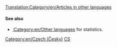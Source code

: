 [[Translation:Category/en/Articles in other languages]]
{{en/Bilingual box| Cs
| ''Tato stránka obsahuje index pro celou řadu '''článků v češtině''' v OpenTTD Wiki.
| ''This page provides an index for a wide range of '''articles in Czech''' in OpenTTD Wiki.<br/>Articles with {{en/s|Other_languages}} template with'' '''<code><nowiki>language_page=cs</nowiki></code>''' ''parameter automatically link here.''
}}

====See also====
*[[:Category:en/Other languages]] for statistics.

[[Category:en/Czech (Česky)]][[Category:en/Articles in other languages|CS]]